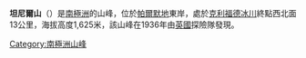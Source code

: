 {{coord|70|20|S|62|48|W|display=title}}

'''坦尼爾山'''（{{lang-en|Mount Tenniel}}）是[[南極洲|南極洲]]的山峰，位於[[帕爾默地|帕爾默地]]東岸，處於[[克利福德冰川|克利福德冰川]]終點西北面13公里，海拔高度1,625米，該山峰在1936年由[[英國|英國]]探險隊發現。

{{Antarctica-geo-stub}}
[[Category:南極洲山峰|Category:南極洲山峰]]